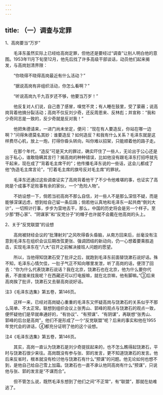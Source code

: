 ```yaml
---
---
---
```

title: （一）调查与定罪
---




1、高岗要当“万岁”


　　毛泽东虽然实际上已经给高岗定罪，但他还是要经过“调查”让别人明白他的意图。1953年11月下旬至12月，他先后找了许多高级干部谈话，动员他们起来揭发，与高岗划清界限：

　　“你晓得不晓得高岗最近有什么活动？”

　　“据说高岗有非组织活动，你怎么看啊？”

　　“听说高岗九千九百岁还不够，他要当万岁！”

　　他反复对人们说，自己患了感冒，嗅觉不灵；有人睡在鼓里，受了蒙蔽；说高岗背着他搞分裂活动；高岗不仅反刘少奇，还反周恩来、反林彪；并宣称：“我和少奇同志是一致的，反少奇就是反对我！”

　　他把朱德请来，一进门尚未坐定，便问：“现在有人要造反，你站在哪一边啊？”问得朱德莫名其妙：谁要造反？如何造反？和我有什么关系？毛泽东就是这样费尽心机，放上一炮，打得你昏头转向，叫你难以招架，只能顺着他的路子走。

　　在那个年代，“造反”可是天大的罪过，确实吓住了一些人，无论出于公心还是出于私心，谁敢隐瞒其言行？揭高岗的种种错误，比如他没有跟毛泽东打招呼就先干起来，现在成了“背着毛主席干的”；他传播毛泽东说的一些话，这会儿都成了他“伪造毛主席言论”，“打着毛主席的旗号反对毛主席”的罪状。

　　毛泽东还通过这些调查证实了高岗背着他干了不少令他难堪的事，也证实了高岗是个成事不足败事有余的家伙，一个“危险人物”。

　　不妨设想一下，倘若当初高岗不那么自信，对一些人不是那么深信不疑，而是能够深谋远虑，想到给自己留一条后路；倘若他认真地和毛泽东一起共商“倒刘大计”，一切照计行事，步步为营地去干，那么，中国的历史将会是另一个样子。至少那“野心家”、“阴谋家”和“反党分子”的帽子也许就不会戴在他高岗的头上。





2、关于“反党联盟”的设想


　　高岗被财经会议的“批薄射刘”之风吹得昏头昏脑，从南方回来后，丝毫没有注意到毛泽东在组织会议后期改弦更张、强调团结的新动向，仍一心想着要乘胜追击，实现毛泽东在“八大”召开之前解决接班人问题的愿望。

　　所以，当他得知饶漱石受了批评之后，就跑到毛泽东前面替饶漱石说好话。殊不知，毛泽东心情欠佳，一肚子气正不知向哪里发泄，听了高岗的话，便顶了回去：“你为什么代表饶漱石说话？我在北京，饶漱石也在北京，他为什么要你代表，不直接来找我呢？在西藏还可以打电报嘛，就在北京嘛，他有脚嘛。”③后来高岗挨了批评，饶漱石又去替高岗说好话。

注3《毛泽东选集》第五卷，第146页。

　　这样一来，已经对高岗疑心重重的毛泽东又怀疑高岗与饶漱石的关系似乎不那么简单、不太正常。联想到组织会议上张秀山、郭峰的观点与饶漱石的观点一致，便怀疑他们是早就串通好的，“有协议”、“有预谋”、“有阴谋”，再联想“张秀山、郭峰的后台是高岗”，他们不是形成了一个“反党联盟”呢？后来的事实和他在1955年党代会的讲话，④都充分证明了他的这个设想。

注4《毛泽东选集》第五卷，第146页。

　　其实，高岗一直认为饶漱石是刘少奇提拔起来的，也不怎么瞧得起饶漱石，平时与饶漱石很少来往。高岗既没有参与张、郭的发言，更不知道饶漱石的发言。他后来反省时，根本就没有检讨他与饶漱石有什么“预谋”的问题。他无论如何也想不到，是他自己给自己雪上加霜。饶漱石也一直不承认他同高岗有什么“预谋”，只说他与张、郭的发言是“不谋而合”。

　　但不管怎么说，既然毛泽东想到了他们之间“不正常”，有“联盟”，那就在劫难逃了。